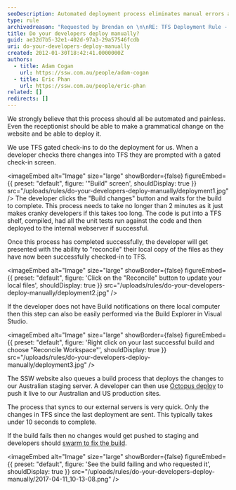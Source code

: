 ```yaml
---
seoDescription: Automated deployment process eliminates manual errors and ensures quick updates to internal webserver, Australian staging server, and US production sites.
type: rule
archivedreason: "Requested by Brendan on \n\nRE: TFS Deployment Rule - Does anyone follow this rule"
title: Do your developers deploy manually?
guid: ae32d7b5-32e1-402d-97a3-29a57546fcdb
uri: do-your-developers-deploy-manually
created: 2012-01-30T18:42:41.0000000Z
authors:
  - title: Adam Cogan
    url: https://ssw.com.au/people/adam-cogan
  - title: Eric Phan
    url: https://ssw.com.au/people/eric-phan
related: []
redirects: []
---
```


We strongly believe that this process should all be automated and painless. Even the receptionist should be able to make a grammatical change on the website and be able to deploy it.

We use TFS gated check-ins to do the deployment for us. When a developer checks there changes into TFS they are prompted with a gated check-in screen.

<imageEmbed
  alt="Image"
  size="large"
  showBorder={false}
  figureEmbed={{
    preset: "default",
    figure: '"Build" screen',
    shouldDisplay: true
  }}
  src="/uploads/rules/do-your-developers-deploy-manually/deployment1.jpg"
/>
The developer clicks the "Build changes" button and waits for the build to complete. This process needs to take no longer than 2 minutes as it just makes cranky developers if this takes too long.
The code is put into a TFS shelf, compiled, had all the unit tests run against the code and then deployed to the internal webserver if successful.

Once this process has completed successfully, the developer will get presented with the ability to "reconcile" their local copy of the files as they have now been successfully checked-in to TFS.

<imageEmbed
  alt="Image"
  size="large"
  showBorder={false}
  figureEmbed={{
    preset: "default",
    figure: 'Click on the "Reconcile" button to update your local files',
    shouldDisplay: true
  }}
  src="/uploads/rules/do-your-developers-deploy-manually/deployment2.jpg"
/>

If the developer does not have Build notifications on there local computer then this step can also be easily performed via the Build Explorer in Visual Studio.

<imageEmbed
  alt="Image"
  size="large"
  showBorder={false}
  figureEmbed={{
    preset: "default",
    figure: 'Right click on your last successful build and choose "Reconcile Workspace"',
    shouldDisplay: true
  }}
  src="/uploads/rules/do-your-developers-deploy-manually/deployment3.jpg"
/>

The SSW website also queues a build process that deploys the changes to our Australian staging server. A developer can then use [Octopus deploy](/rules-to-better-octopus-deploy) to push it live to our Australian and US production sites.

The process that syncs to our external servers is very quick. Only the changes in TFS since the last deployment are sent. This typically takes under 10 seconds to complete.

If the build fails then no changes would get pushed to staging and developers should [swarm to fix the build](/do-you-swarm-to-fix-the-build).


<imageEmbed
  alt="Image"
  size="large"
  showBorder={false}
  figureEmbed={{
    preset: "default",
    figure: 'See the build failing and who requested it',
    shouldDisplay: true
  }}
  src="/uploads/rules/do-your-developers-deploy-manually/2017-04-11_10-13-08.png"
/>